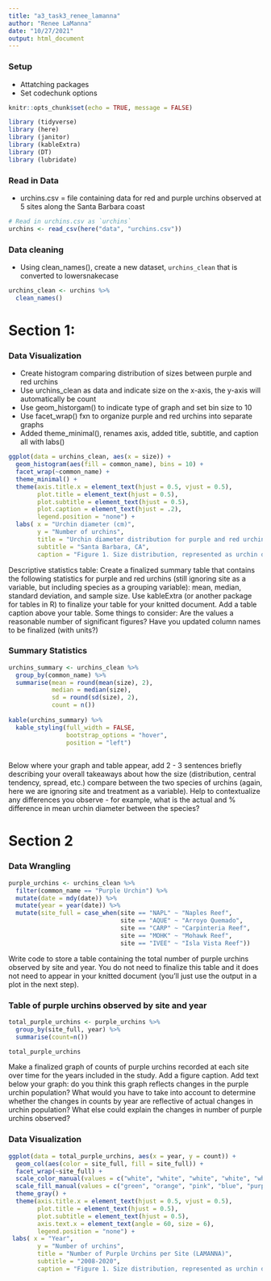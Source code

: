 ```yaml
---
title: "a3_task3_renee_lamanna"
author: "Renee LaManna"
date: "10/27/2021"
output: html_document
---
```


### Setup

- Attatching packages
- Set codechunk options

```r
knitr::opts_chunk$set(echo = TRUE, message = FALSE)

library (tidyverse)
library (here)
library (janitor)
library (kableExtra)
library (DT)
library (lubridate)

```

### Read in Data

- urchins.csv = file containing data for red and purple urchins observed at 5 sites along the Santa Barbara coast

```r
# Read in urchins.csv as `urchins`
urchins <- read_csv(here("data", "urchins.csv"))
```

### Data cleaning

- Using clean_names(), create a new dataset, `urchins_clean` that is converted to lowersnakecase

```r
urchins_clean <- urchins %>% 
  clean_names()
```

# Section 1:

### Data Visualization

- Create histogram comparing distribution of sizes between purple and red urchins
- Use urchins_clean as data and indicate size on the x-axis, the y-axis will automatically be count
- Use geom_historgam() to indicate type of graph and set bin size to 10
- Use facet_wrap() fxn to organize purple and red urchins into separate graphs
- Added theme_minimal(), renames axis, added title, subtitle, and caption all with labs()

```r
ggplot(data = urchins_clean, aes(x = size)) +
  geom_histogram(aes(fill = common_name), bins = 10) +
  facet_wrap(~common_name) +
  theme_minimal() +
  theme(axis.title.x = element_text(hjust = 0.5, vjust = 0.5),
        plot.title = element_text(hjust = 0.5),
        plot.subtitle = element_text(hjust = 0.5),
        plot.caption = element_text(hjust = .2),
        legend.position = "none") +
  labs( x = "Urchin diameter (cm)", 
        y = "Number of urchins",
        title = "Urchin diameter distribution for purple and red urchins",
        subtitle = "Santa Barbara, CA",
        caption = "Figure 1. Size distribution, represented as urchin diameter (cm) for both purple and red urchins at 5 different sites along Santa Barbara coast")
```

Descriptive statistics table: Create a finalized summary table that contains the following statistics for purple and red urchins (still ignoring site as a variable, but including species as a grouping variable): mean, median, standard deviation, and sample size. Use kableExtra (or another package for tables in R) to finalize your table for your knitted document. Add a table caption above your table. Some things to consider:
Are the values a reasonable number of significant figures?
Have you updated column names to be finalized (with units?)

### Summary Statistics 

```r
urchins_summary <- urchins_clean %>% 
  group_by(common_name) %>% 
  summarise(mean = round(mean(size), 2), 
            median = median(size), 
            sd = round(sd(size), 2), 
            count = n())
 
kable(urchins_summary) %>% 
  kable_styling(full_width = FALSE,
                bootstrap_options = "hover",
                position = "left") 
  
```

Below where your graph and table appear, add 2 - 3 sentences briefly describing your overall takeaways about how the size (distribution, central tendency, spread, etc.) compare between the two species of urchins (again, here we are ignoring site and treatment as a variable). Help to contextualize any differences you observe - for example, what is the actual and % difference in mean urchin diameter between the species? 

# Section 2 

### Data Wrangling



```r
purple_urchins <- urchins_clean %>% 
  filter(common_name == "Purple Urchin") %>% 
  mutate(date = mdy(date)) %>% 
  mutate(year = year(date)) %>% 
  mutate(site_full = case_when(site == "NAPL" ~ "Naples Reef",
                               site == "AQUE" ~ "Arroyo Quemado",
                               site == "CARP" ~ "Carpinteria Reef",
                               site == "MOHK" ~ "Mohawk Reef",
                               site == "IVEE" ~ "Isla Vista Reef"))
```

Write code to store a table containing the total number of purple urchins observed by site and year. You do not need to finalize this table and it does not need to appear in your knitted document (you’ll just use the output in a plot in the next step).

### Table of purple urchins observed by site and year

```r
total_purple_urchins <- purple_urchins %>% 
  group_by(site_full, year) %>% 
  summarise(count=n())

total_purple_urchins
```

Make a finalized graph of counts of purple urchins recorded at each site over time for the years included in the study. Add a figure caption.
Add text below your graph: do you think this graph reflects changes in the purple urchin population? What would you have to take into account to determine whether the changes in counts by year are reflective of actual changes in urchin population? What else could explain the changes in number of purple urchins observed? 

### Data Visualization

```r
ggplot(data = total_purple_urchins, aes(x = year, y = count)) + 
  geom_col(aes(color = site_full, fill = site_full)) +
  facet_wrap(~site_full) +
  scale_color_manual(values = c("white", "white", "white", "white", "white")) +
  scale_fill_manual(values = c("green", "orange", "pink", "blue", "purple")) +
  theme_gray() +
  theme(axis.title.x = element_text(hjust = 0.5, vjust = 0.5),
        plot.title = element_text(hjust = 0.5),
        plot.subtitle = element_text(hjust = 0.5),
        axis.text.x = element_text(angle = 60, size = 6),
        legend.position = "none") +
 labs( x = "Year", 
        y = "Number of urchins",
        title = "Number of Purple Urchins per Site (LAMANNA)",
        subtitle = "2008-2020",
        caption = "Figure 1. Size distribution, represented as urchin diameter (cm) for both purple and red urchins at 5 different sites along Santa Barbara coast")
```


